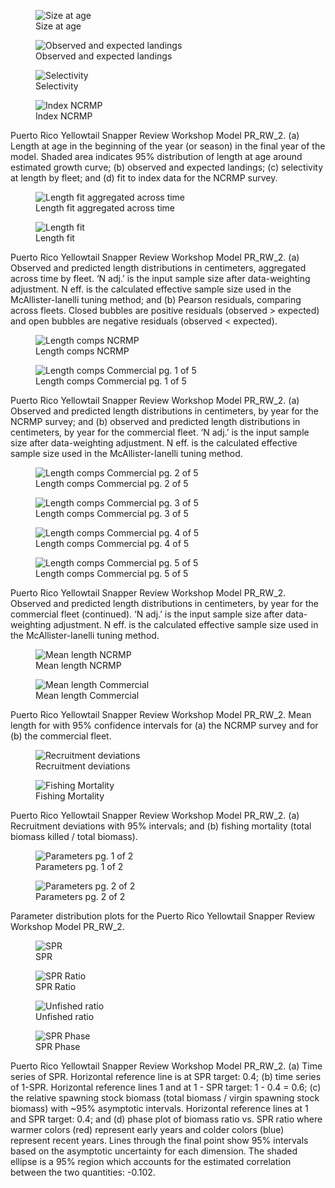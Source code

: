 ::: {#fig-PR_RW_2-group1 layout-ncol="2"}
![Size at age](/Scenarios/PR_RW_2/plots/bio1_sizeatage.png)

![Observed and expected landings](/Scenarios/PR_RW_2/plots/catch3_observed_and_expected_landings_(if_different).png)

![Selectivity](/Scenarios/PR_RW_2/plots/sel01_multiple_fleets_length1.png)

![Index NCRMP](/Scenarios/PR_RW_2/plots/index2_cpuefit_NCRMP.png)

Puerto Rico Yellowtail Snapper Review Workshop Model PR_RW_2. (a) Length at age in the beginning of the year (or season) in the final year of the model. Shaded area indicates 95% distribution of length at age around estimated growth curve; (b) observed and expected landings; (c) selectivity at length by fleet; and (d) fit to index data for the NCRMP survey.
:::

::: {#fig-PR_RW_2-group2 layout-ncol="2"}
![Length fit aggregated across time](/Scenarios/PR_RW_2/plots/comp_lenfit__aggregated_across_time.png)

![Length fit](/Scenarios/PR_RW_2/plots/comp_lenfit__multi-fleet_comparison.png)

Puerto Rico Yellowtail Snapper Review Workshop Model PR_RW_2. (a) Observed and predicted length distributions in centimeters, aggregated across time by fleet. 'N adj.' is the input sample size after data-weighting adjustment. N eff. is the calculated effective sample size used in the McAllister-Ianelli tuning method; and (b) Pearson residuals, comparing across fleets. Closed bubbles are positive residuals (observed \> expected) and open bubbles are negative residuals (observed \< expected).
:::

::: {#fig-PR_RW_2-group3 layout-ncol="2"}
![Length comps NCRMP](/Scenarios/PR_RW_2/plots/comp_lenfit_flt2mkt0.png)

![Length comps Commercial pg. 1 of 5](/Scenarios/PR_RW_2/plots/comp_lenfit_flt1mkt0_page1.png)

Puerto Rico Yellowtail Snapper Review Workshop Model PR_RW_2. (a) Observed and predicted length distributions in centimeters, by year for the NCRMP survey; and (b) observed and predicted length distributions in centimeters, by year for the commercial fleet. 'N adj.' is the input sample size after data-weighting adjustment. N eff. is the calculated effective sample size used in the McAllister-Ianelli tuning method.
:::

::: {#fig-PR_RW_2-group4 layout-ncol="2"}
![Length comps Commercial pg. 2 of 5](/Scenarios/PR_RW_2/plots/comp_lenfit_flt1mkt0_page2.png)

![Length comps Commercial pg. 3 of 5](/Scenarios/PR_RW_2/plots/comp_lenfit_flt1mkt0_page3.png)

![Length comps Commercial pg. 4 of 5](/Scenarios/PR_RW_2/plots/comp_lenfit_flt1mkt0_page4.png)

![Length comps Commercial pg. 5 of 5](/Scenarios/PR_RW_2/plots/comp_lenfit_flt1mkt0_page5.png)

Puerto Rico Yellowtail Snapper Review Workshop Model PR_RW_2. Observed and predicted length distributions in centimeters, by year for the commercial fleet (continued). 'N adj.' is the input sample size after data-weighting adjustment. N eff. is the calculated effective sample size used in the McAllister-Ianelli tuning method.
:::

::: {#fig-PR_RW_2-group5 layout-ncol="2"}
![Mean length NCRMP](/Scenarios/PR_RW_2/plots/comp_lenfit_data_weighting_TA1-8_NCRMP.png)

![Mean length Commercial](/Scenarios/PR_RW_2/plots/comp_lenfit_data_weighting_TA1-8_Commercial.png)

Puerto Rico Yellowtail Snapper Review Workshop Model PR_RW_2. Mean length for with 95% confidence intervals for (a) the NCRMP survey and for (b) the commercial fleet.
:::

::: {#fig-PR_RW_2-group6 layout-ncol="2"}
![Recruitment deviations](/Scenarios/PR_RW_2/plots/recdevs2_withbars.png)

![Fishing Mortality](/Scenarios/PR_RW_2/plots/ts_summaryF.png)

Puerto Rico Yellowtail Snapper Review Workshop Model PR_RW_2. (a) Recruitment deviations with 95% intervals; and (b) fishing mortality (total biomass killed / total biomass).
:::

::: {#fig-PR_RW_2-group7 layout-ncol="2"}
![Parameters pg. 1 of 2](/Scenarios/PR_RW_2/plots/parameter_distributions_page1.png)

![Parameters pg. 2 of 2](/Scenarios/PR_RW_2/plots/parameter_distributions_page2.png)

Parameter distribution plots for the Puerto Rico Yellowtail Snapper Review Workshop Model PR_RW_2.
:::

::: {#fig-PR_RW_2-group8 layout-ncol="2"}
![SPR](/Scenarios/PR_RW_2/plots/SPR1_series.png)

![SPR Ratio](/Scenarios/PR_RW_2/plots/SPR3_ratiointerval.png)

![Unfished ratio](/Scenarios/PR_RW_2/plots/ts9_Fraction_of_unfished_spawning_output.png)

![SPR Phase](/Scenarios/PR_RW_2/plots/SPR4_phase.png)

Puerto Rico Yellowtail Snapper Review Workshop Model PR_RW_2. (a) Time series of SPR. Horizontal reference line is at SPR target: 0.4; (b) time series of 1-SPR. Horizontal reference lines 1 and at 1 - SPR target: 1 - 0.4 = 0.6; (c) the relative spawning stock biomass (total biomass / virgin spawning stock biomass) with \~95% asymptotic intervals. Horizontal reference lines at 1 and SPR target: 0.4; and (d) phase plot of biomass ratio vs. SPR ratio where warmer colors (red) represent early years and colder colors (blue) represent recent years. Lines through the final point show 95% intervals based on the asymptotic uncertainty for each dimension. The shaded ellipse is a 95% region which accounts for the estimated correlation between the two quantities: -0.102.
:::
